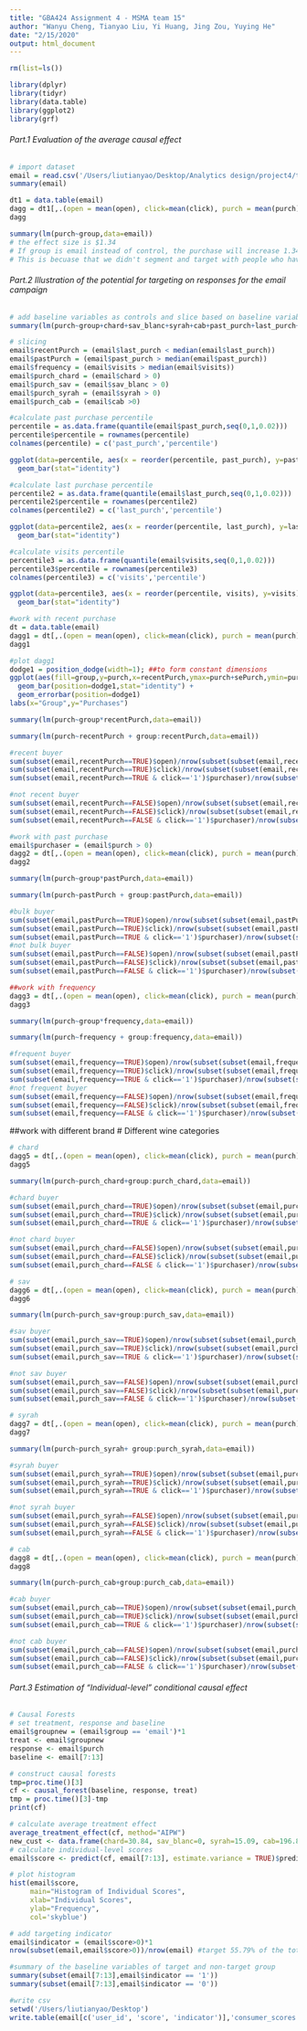 ```yaml
---
title: "GBA424 Assignment 4 - MSMA team 15"
author: "Wanyu Cheng, Tianyao Liu, Yi Huang, Jing Zou, Yuying He"
date: "2/15/2020"
output: html_document
---
```


```r
rm(list=ls())

library(dplyr)
library(tidyr)
library(data.table)
library(ggplot2)
library(grf)
```

###### Part.1 Evaluation of the average causal effect #####
```r
# import dataset
email = read.csv('/Users/liutianyao/Desktop/Analytics design/project4/test_data_1904.csv')
summary(email)
```


```r
dt1 = data.table(email)
dagg = dt1[,.(open = mean(open), click=mean(click), purch = mean(purch),seOpen = sd(open)/sqrt(.N), seClick=sd(click)/sqrt(.N), sePurch = sd(purch)/sqrt(.N),.N),by = .(group)]
dagg
```


```r
summary(lm(purch~group,data=email))
# the effect size is $1.34
# If group is email instead of control, the purchase will increase 1.34. 
# This is becuase that we didn't segment and target with people who have purchased, so we cannot make effective predictions.
```


###### Part.2 Illustration of the potential for targeting on responses for the email campaign #####
```r
# add baseline variables as controls and slice based on baseline variables
summary(lm(purch~group+chard+sav_blanc+syrah+cab+past_purch+last_purch+visits,data=email)) 
```


```r
# slicing
email$recentPurch = (email$last_purch < median(email$last_purch))
email$pastPurch = (email$past_purch > median(email$past_purch))
email$frequency = (email$visits > median(email$visits))
email$purch_chard = (email$chard > 0)
email$purch_sav = (email$sav_blanc > 0)
email$purch_syrah = (email$syrah > 0)
email$purch_cab = (email$cab >0)
```


```r
#calculate past purchase percentile
percentile = as.data.frame(quantile(email$past_purch,seq(0,1,0.02)))
percentile$percentile = rownames(percentile)
colnames(percentile) = c('past_purch','percentile')

ggplot(data=percentile, aes(x = reorder(percentile, past_purch), y=past_purch)) +
  geom_bar(stat="identity")

#calculate last purchase percentile
percentile2 = as.data.frame(quantile(email$last_purch,seq(0,1,0.02)))
percentile2$percentile = rownames(percentile2)
colnames(percentile2) = c('last_purch','percentile')

ggplot(data=percentile2, aes(x = reorder(percentile, last_purch), y=last_purch)) +
  geom_bar(stat="identity")

#calculate visits percentile
percentile3 = as.data.frame(quantile(email$visits,seq(0,1,0.02)))
percentile3$percentile = rownames(percentile3)
colnames(percentile3) = c('visits','percentile')

ggplot(data=percentile3, aes(x = reorder(percentile, visits), y=visits)) +
  geom_bar(stat="identity")

```


```r
#work with recent purchase
dt = data.table(email)
dagg1 = dt[,.(open = mean(open), click=mean(click), purch = mean(purch),seOpen = sd(open)/sqrt(.N), seClick=sd(click)/sqrt(.N), sePurch = sd(purch)/sqrt(.N),.N),by = .(group,recentPurch)]
dagg1
```


```r
#plot dagg1
dodge1 = position_dodge(width=1); ##to form constant dimensions
ggplot(aes(fill=group,y=purch,x=recentPurch,ymax=purch+sePurch,ymin=purch-sePurch),data=dagg1)+
  geom_bar(position=dodge1,stat="identity") + 
  geom_errorbar(position=dodge1)
labs(x="Group",y="Purchases")
```


```r
summary(lm(purch~group*recentPurch,data=email))
```


```r
summary(lm(purch~recentPurch + group:recentPurch,data=email))
```


```r
#recent buyer
sum(subset(email,recentPurch==TRUE)$open)/nrow(subset(subset(email,recentPurch==TRUE),group=='email')) #90.25% open rate
sum(subset(email,recentPurch==TRUE)$click)/nrow(subset(subset(email,recentPurch==TRUE),open=='1')) #16.50% CTR (click through rate)
sum(subset(email,recentPurch==TRUE & click=='1')$purchaser)/nrow(subset(subset(email,recentPurch==TRUE),click=='1')) #54.67% conversion rate

#not recent buyer
sum(subset(email,recentPurch==FALSE)$open)/nrow(subset(subset(email,recentPurch==FALSE),group=='email')) #68.84% open rate
sum(subset(email,recentPurch==FALSE)$click)/nrow(subset(subset(email,recentPurch==FALSE),open=='1')) #17.45% CTR
sum(subset(email,recentPurch==FALSE & click=='1')$purchaser)/nrow(subset(subset(email,recentPurch==FALSE),click=='1')) #28.23% conversion rate

```


```r
#work with past purchase
email$purchaser = (email$purch > 0)
dagg2 = dt[,.(open = mean(open), click=mean(click), purch = mean(purch),seOpen = sd(open)/sqrt(.N), seClick=sd(click)/sqrt(.N), sePurch = sd(purch)/sqrt(.N),.N),by = .(group,pastPurch)]
dagg2
```


```r
summary(lm(purch~group*pastPurch,data=email))
```


```r
summary(lm(purch~pastPurch + group:pastPurch,data=email))
```


```r
#bulk buyer
sum(subset(email,pastPurch==TRUE)$open)/nrow(subset(subset(email,pastPurch==TRUE),group=='email')) #93.06% open rate 
sum(subset(email,pastPurch==TRUE)$click)/nrow(subset(subset(email,pastPurch==TRUE),open=='1')) #19.25% CTR
sum(subset(email,pastPurch==TRUE & click=='1')$purchaser)/nrow(subset(subset(email,pastPurch==TRUE),click=='1')) #48.60% conversion rate
#not bulk buyer
sum(subset(email,pastPurch==FALSE)$open)/nrow(subset(subset(email,pastPurch==FALSE),group=='email')) #65.96% open rate
sum(subset(email,pastPurch==FALSE)$click)/nrow(subset(subset(email,pastPurch==FALSE),open=='1')) #13.58% CTR
sum(subset(email,pastPurch==FALSE & click=='1')$purchaser)/nrow(subset(subset(email,pastPurch==FALSE),click=='1')) #31.40% conversion rate

```


```r
##work with frequency
dagg3 = dt[,.(open = mean(open), click=mean(click), purch = mean(purch),seOpen =sd(open)/sqrt(.N),seClick=sd(click)/sqrt(.N), sePurch = sd(purch)/sqrt(.N),.N),by = .(group,frequency)]
dagg3
```


```r
summary(lm(purch~group*frequency,data=email))
```


```r
summary(lm(purch~frequency + group:frequency,data=email))
```


```r
#frequent buyer
sum(subset(email,frequency==TRUE)$open)/nrow(subset(subset(email,frequency==TRUE),group=='email')) #82.72% open rate
sum(subset(email,frequency==TRUE)$click)/nrow(subset(subset(email,frequency==TRUE),open=='1')) #17.44% CTR
sum(subset(email,frequency==TRUE & click=='1')$purchaser)/nrow(subset(subset(email,frequency==TRUE),click=='1')) #45.70% conversion rate
#not frequent buyer
sum(subset(email,frequency==FALSE)$open)/nrow(subset(subset(email,frequency==FALSE),group=='email')) #76.68% open rate
sum(subset(email,frequency==FALSE)$click)/nrow(subset(subset(email,frequency==FALSE),open=='1')) #16.39% CTR
sum(subset(email,frequency==FALSE & click=='1')$purchaser)/nrow(subset(subset(email,frequency==FALSE),click=='1')) #39.95% conversion rate
```

##work with different brand
# Different wine categories
```r
# chard
dagg5 = dt[,.(open = mean(open), click=mean(click), purch = mean(purch),seOpen = sd(open)/sqrt(.N), seClick=sd(click)/sqrt(.N), sePurch = sd(purch)/sqrt(.N),.N),by = .(group,purch_chard)]
dagg5
```


```r
summary(lm(purch~purch_chard+group:purch_chard,data=email))
```


```r
#chard buyer
sum(subset(email,purch_chard==TRUE)$open)/nrow(subset(subset(email,purch_chard==TRUE),group=='email')) #93.80% open rate
sum(subset(email,purch_chard==TRUE)$click)/nrow(subset(subset(email,purch_chard==TRUE),open=='1')) #16.16% CTR
sum(subset(email,purch_chard==TRUE & click=='1')$purchaser)/nrow(subset(subset(email,purch_chard==TRUE),click=='1')) #54.27% conversion rate

#not chard buyer
sum(subset(email,purch_chard==FALSE)$open)/nrow(subset(subset(email,purch_chard==FALSE),group=='email')) #73.50% open rate
sum(subset(email,purch_chard==FALSE)$click)/nrow(subset(subset(email,purch_chard==FALSE),open=='1')) #17.32% CTR
sum(subset(email,purch_chard==FALSE & click=='1')$purchaser)/nrow(subset(subset(email,purch_chard==FALSE),click=='1')) #37.11% conversion rate

```


```r
# sav
dagg6 = dt[,.(open = mean(open), click=mean(click), purch = mean(purch),seOpen = sd(open)/sqrt(.N), seClick=sd(click)/sqrt(.N), sePurch = sd(purch)/sqrt(.N),.N),by = .(group,purch_sav)]
dagg6
```


```r
summary(lm(purch~purch_sav+group:purch_sav,data=email))
```


```r
#sav buyer
sum(subset(email,purch_sav==TRUE)$open)/nrow(subset(subset(email,purch_sav==TRUE),group=='email')) #88.84% open rate
sum(subset(email,purch_sav==TRUE)$click)/nrow(subset(subset(email,purch_sav==TRUE),open=='1')) #23.11% CTR
sum(subset(email,purch_sav==TRUE & click=='1')$purchaser)/nrow(subset(subset(email,purch_sav==TRUE),click=='1')) #45.80% conversion rate

#not sav buyer
sum(subset(email,purch_sav==FALSE)$open)/nrow(subset(subset(email,purch_sav==FALSE),group=='email')) #75.85% open rate
sum(subset(email,purch_sav==FALSE)$click)/nrow(subset(subset(email,purch_sav==FALSE),open=='1')) #13.99% CTR
sum(subset(email,purch_sav==FALSE & click=='1')$purchaser)/nrow(subset(subset(email,purch_sav==FALSE),click=='1')) #40.64% conversion rate

```


```r
# syrah
dagg7 = dt[,.(open = mean(open), click=mean(click), purch = mean(purch),seOpen = sd(open)/sqrt(.N), seClick=sd(click)/sqrt(.N), sePurch = sd(purch)/sqrt(.N),.N),by = .(group,purch_syrah)]
dagg7
```


```r
summary(lm(purch~purch_syrah+ group:purch_syrah,data=email))
```


```r
#syrah buyer
sum(subset(email,purch_syrah==TRUE)$open)/nrow(subset(subset(email,purch_syrah==TRUE),group=='email')) #83.54% open rate
sum(subset(email,purch_syrah==TRUE)$click)/nrow(subset(subset(email,purch_syrah==TRUE),open=='1')) #17.21% CTR
sum(subset(email,purch_syrah==TRUE & click=='1')$purchaser)/nrow(subset(subset(email,purch_syrah==TRUE),click=='1')) #41.35% conversion rate

#not syrah buyer
sum(subset(email,purch_syrah==FALSE)$open)/nrow(subset(subset(email,purch_syrah==FALSE),group=='email')) #79.05% open rate
sum(subset(email,purch_syrah==FALSE)$click)/nrow(subset(subset(email,purch_syrah==FALSE),open=='1')) #16.87% CTR
sum(subset(email,purch_syrah==FALSE & click=='1')$purchaser)/nrow(subset(subset(email,purch_syrah==FALSE),click=='1')) #43.13% conversion rate
```


```r
# cab
dagg8 = dt[,.(open = mean(open), click=mean(click), purch = mean(purch),seOpen = sd(open)/sqrt(.N), seClick=sd(click)/sqrt(.N), sePurch = sd(purch)/sqrt(.N),.N),by = .(group,purch_cab)]
dagg8
```


```r
summary(lm(purch~purch_cab+group:purch_cab,data=email))
```


```r
#cab buyer
sum(subset(email,purch_cab==TRUE)$open)/nrow(subset(subset(email,purch_cab==TRUE),group=='email')) #88.62% open rate
sum(subset(email,purch_cab==TRUE)$click)/nrow(subset(subset(email,purch_cab==TRUE),open=='1')) #21.64% CTR
sum(subset(email,purch_cab==TRUE & click=='1')$purchaser)/nrow(subset(subset(email,purch_cab==TRUE),click=='1')) #45.04% conversion rate

#not cab buyer
sum(subset(email,purch_cab==FALSE)$open)/nrow(subset(subset(email,purch_cab==FALSE),group=='email')) #75.91% open rate
sum(subset(email,purch_cab==FALSE)$click)/nrow(subset(subset(email,purch_cab==FALSE),open=='1')) #14.67% CTR
sum(subset(email,purch_cab==FALSE & click=='1')$purchaser)/nrow(subset(subset(email,purch_cab==FALSE),click=='1')) #41.41% conversion rate
```


###### Part.3 Estimation of “Individual-level” conditional causal effect #####
```r
# Causal Forests
# set treatment, response and baseline
email$groupnew = (email$group == 'email')*1
treat <- email$groupnew
response <- email$purch
baseline <- email[7:13]
```


```r
# construct causal forests
tmp=proc.time()[3]
cf <- causal_forest(baseline, response, treat)
tmp = proc.time()[3]-tmp
print(cf)
```


```r
# calculate average treatment effect
average_treatment_effect(cf, method="AIPW")
new_cust <- data.frame(chard=30.84, sav_blanc=0, syrah=15.09, cab=196.86, last_purch=79, visits=7, past_purch=242.79)
# calculate individual-level scores
email$score <- predict(cf, email[7:13], estimate.variance = TRUE)$predictions *0.3-0.1
```


```r
# plot histogram
hist(email$score, 
     main="Histogram of Individual Scores", 
     xlab="Individual Scores", 
     ylab="Frequency",
     col='skyblue')
```


```r
# add targeting indicator
email$indicator = (email$score>0)*1
nrow(subset(email,email$score>0))/nrow(email) #target 55.79% of the total
```


```r
#summary of the baseline variables of target and non-target group
summary(subset(email[7:13],email$indicator == '1'))
summary(subset(email[7:13],email$indicator == '0'))
```


```r
#write csv
setwd('/Users/liutianyao/Desktop')
write.table(email[c('user_id', 'score', 'indicator')],'consumer_scores.csv')
```


